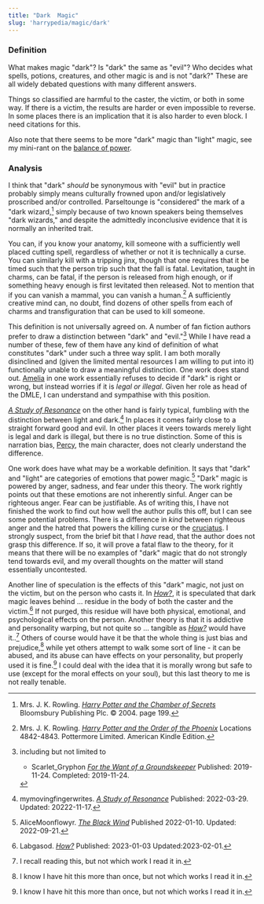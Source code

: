 ```yaml
---
title: "Dark  Magic"
slug: 'harrypedia/magic/dark'
---
```


### Definition

What makes magic "dark"?  Is "dark" the same as "evil"?  Who decides what
spells, potions, creatures, and other magic is and is not "dark?"  These are
all widely debated questions with many different answers. 

Things so classified are harmful to the caster, the victim, or both in some
way.  If there is a victim, the results are harder or even impossible to
reverse.  In some places there is an implication that it is also harder to even
block. I need citations for this.

Also note that there seems to be more "dark" magic than "light" magic, see my
mini-rant on the [balance of power][].

[balance of power]: <../balance>

### Analysis

I think that "dark" *should* be synonymous with "evil" but in practice probably
simply means culturally frowned upon and/or legislatively proscribed and/or
controlled.  Parseltounge is "considered" the mark of a "dark
wizard,[^221019-1] simply because of two known speakers being themselves "dark
wizards," and despite the admittedly inconclusive evidence that it is normally
an inherited trait.

[^221019-1]: Mrs. J. K. Rowling.
    _[Harry Potter and the Chamber of Secrets](https://www.librarything.com/work/683408/book/225886342)_
    Bloomsbury Publishing Plc. © 2004.  page 199.

You can, if you know your anatomy, kill someone with a sufficiently well placed
cutting spell, regardless of whether or not it is technically a curse.  You can
similarly kill with a tripping jinx, though that one requires that it be timed
such that the person trip such that the fall is fatal.  Levitation, taught in
charms, can be fatal, if the person is released from high enough, or if
something heavy enough is first levitated then released.  Not to mention that
if you can vanish a mammal, you can vanish a human.[^210914-1]  A sufficiently
creative mind can, no doubt, find dozens of other spells from each of charms
and transfiguration that can be used to kill someone. 

[^210914-1]: Mrs. J. K. Rowling.
    _[Harry Potter and the Order of the
    Phoenix](https://www.goodreads.com/book/show/2.Harry_Potter_and_the_Order_of_the_Phoenix)_
    Locations 4842-4843. Pottermore Limited. American Kindle Edition.

This definition is not universally agreed on.  A number of fan fiction authors
prefer to draw a distinction between "dark" and "evil."[^221122-3]  While I
have read a number of these, few of them have any kind of definition of what
constitutes "dark" under such a three way split.  I am both morally disinclined
and (given the limited mental resources I am willing to put into it)
functionally unable to draw a meaningful distinction.  One work does stand out.
[Amelia][] in one work essentially refuses to decide if "dark" is right or
wrong, but instead worries if it is *legal or illegal*.  Given her role as head
of the DMLE, I can understand and sympathise with this position.  

_[A Study of Resonance][]_ on the other hand is fairly typical, fumbling with
the distinction between light and dark.[^221122-6]  In places it comes fairly
close to a straight forward good and evil.  In other places it veers towards
merely light is legal and dark is illegal, but there is no true distinction.
Some of this is narration bias, [Percy][], the main character, does not clearly
understand the difference.

[Percy]: <../people/weasley/percy_ignatius>

[A Study of Resonance]: <https://archiveofourown.org/works/38041177>

[^221122-6]: mymovingfingerwrites. _[A Study of Resonance][]_
    Published: 2022-03-29. Updated: 20222-11-17.

[Amelia]: <../people/bones/amelia_susan>

[^221122-3]: including but not limited to
    * Scarlet_Gryphon
      _[For the Want of a Groundskeeper](https://archiveofourown.org/works/21541015)_
      Published: 2019-11-24. Completed: 2019-11-24.

One work does have what may be a workable definition.  It says that "dark" and
"light" are categories of emotions that power magic.[^230124-1]  "Dark" magic is
powered by anger, sadness, and fear under this theory.  The work rightly points
out that these emotions are not inherently sinful.  Anger can be righteous
anger.  Fear can be justifiable.  As of writing this, I have not finished the
work to find out how well the author pulls this off, but I can see some
potential problems.  There is a difference in *kind* between righteous anger and
the hatred that powers the killing curse or the [cruciatus][].  I strongly
suspect, from the brief bit that I *have* read, that the author does not grasp
this difference.  If so, it will prove a fatal flaw to the theory, for it means
that there will be no examples of "dark" magic that do not strongly tend towards
evil, and my overall thoughts on the matter will stand essentially uncontested. 

[^230124-1]: AliceMoonflowyr. _[The Black Wind][]_ Published 2022-01-10. Updated: 2022-09-21.

[The Black Wind]: <https://archiveofourown.org/works/36341272>

[cruciatus]: <spells/cruciatus>

Another line of speculation is the effects of this "dark" magic, not just on
the victim, but on the person who casts it.  In _[How?][]_, it is speculated
that dark magic leaves behind … residue in the body of both the caster and the
victim.[^230201-1]  If not purged, this residue will have both physical,
emotional, and psychological effects on the person.  Another theory is that it
is addictive and personality warping, but not quite so … tangible as _[How?][]_
would have it..[^230201-2]  Others of course would have it be that the whole
thing is just bias and prejudice,[^230201-3] while yet others attempt to walk
some sort of line - it can be abused, and its abuse can have effects on your
personality, but properly used it is fine.[^230201-4]  I could deal with the
idea that it is morally wrong but safe to use (except for the moral effects on
your soul), but this last theory to me is not really tenable.

[^230201-1]: Labgasod. _[How?][]_ Published: 2023-01-03 Updated:2023-02-01. 

[^230201-2]: I recall reading this, but not which work I read it in. 

[^230201-3]: I know I have hit this more than once, but not which works I read it in. 

[^230201-4]: I know I have hit this more than once, but not which works I read it in. 

[How?]: <https://archiveofourown.org/works/44041816/>

